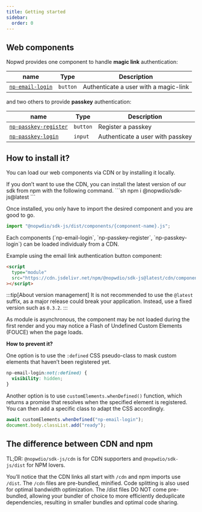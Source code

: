 ```yaml
---
title: Getting started
sidebar:
  order: 0
---
```


## Web components

Nopwd provides one component to handle **magic link** authentication:

| name                                                     | Type     | Description                           |
| -------------------------------------------------------- | -------- | ------------------------------------- |
| [`np-email-login`](/reference/components/np-email-login) | `button` | Authenticate a user with a magic-link |

and two others to provide **passkey** authentication:

| name                                                               | Type     | Description                      |
| ------------------------------------------------------------------ | -------- | -------------------------------- |
| [`np-passkey-register`](/reference/components/np-passkey-register) | `button` | Register a passkey               |
| [`np-passkey-login`](/reference/components/np-passkey-login)       | `input`  | Authenticate a user with passkey |

## How to install it?

You can load our web components via CDN or by installing it locally.


<Tabs>
<TabItem label="using NPM">
If you don’t want to use the CDN, you can install the latest version of our sdk from npm with the following command.
```sh
npm i @nopwdio/sdk-js@latest
```

Once installed, you only have to import the desired component and you are good to go.

```js
import "@nopwdio/sdk-js/dist/components/{component-name}.js";
```

</TabItem>

<TabItem label="using CDN">
Each components (`np-email-login`, `np-passkey-register`, `np-passkey-login`) can be loaded individualy from a CDN.

Example using the email link authentication button component:

```html
<script
  type="module"
  src="https://cdn.jsdelivr.net/npm/@nopwdio/sdk-js@latest/cdn/components/np-email-login.js"
></script>
```

:::tip[About version management]
It is not recommended to use the `@latest` suffix, as a major release could break your application. Instead, use a fixed version such as `0.3.2`.
:::

As module is asynchronous, the component may be not loaded during the first render and
you may notice a Flash of Undefined Custom Elements (FOUCE) when the page loads.

**How to prevent it?**

One option is to use the `:defined` CSS pseudo-class to mask custom elements that haven’t been registered yet.

```css
np-email-login:not(:defined) {
  visibility: hidden;
}
```

Another option is to use `customElements.whenDefined()` function, which returns a promise that resolves when the specified element is registered.
You can then add a specific class to adapt the CSS accordingly.

```js
await customElements.whenDefined("np-email-login");
document.body.classList.add("ready");
```

</TabItem>
</Tabs>

## The difference between CDN and npm

TL;DR:
`@nopwdio/sdk-js/cdn` is for CDN supporters and `@nopwdio/sdk-js/dist` for NPM lovers.

You’ll notice that the CDN links all start with `/cdn` and npm imports use `/dist`.
The `/cdn` files are pre-bundled, minified. Code splitting is also used for optimal bandwidth optimization.
The /dist files DO NOT come pre-bundled, allowing your bundler of choice to more efficiently deduplicate dependencies, resulting in smaller bundles and optimal code sharing.
